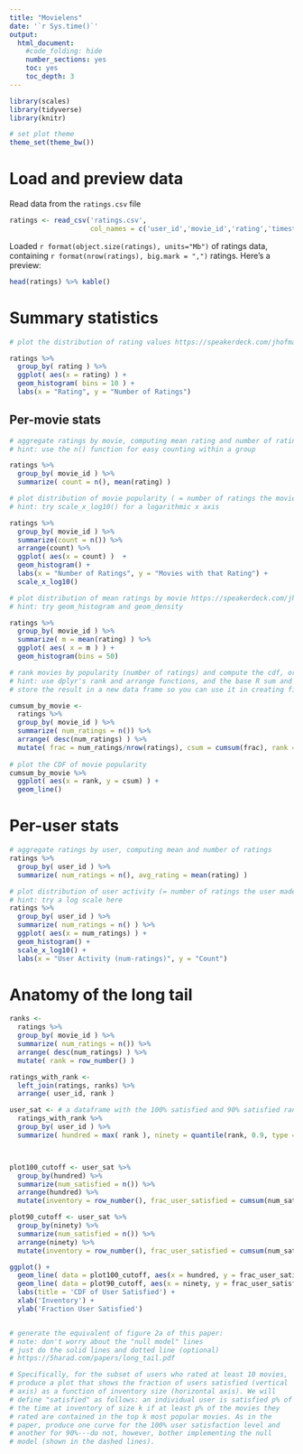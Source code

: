 ---
title: "Movielens"
date: '`r Sys.time()`'
output:
  html_document:
    #code_folding: hide
    number_sections: yes
    toc: yes
    toc_depth: 3
---

```{r setup, include=FALSE}
library(scales)
library(tidyverse)
library(knitr)

# set plot theme
theme_set(theme_bw())
```

# Load and preview data

Read data from the `ratings.csv` file
```{r load-data}
ratings <- read_csv('ratings.csv',
                    col_names = c('user_id','movie_id','rating','timestamp'))
```

Loaded `r format(object.size(ratings), units="Mb")` of ratings data, containing `r format(nrow(ratings), big.mark = ",")` ratings. Here's a preview:
```{r preview-data}
head(ratings) %>% kable()
```

# Summary statistics

```{r dist-ratings}
# plot the distribution of rating values https://speakerdeck.com/jhofman/modeling-social-data-lecture-2-introduction-to-counting?slide=26

ratings %>%
  group_by( rating ) %>%
  ggplot( aes(x = rating) ) +
  geom_histogram( bins = 10 ) +
  labs(x = "Rating", y = "Number of Ratings")
```

## Per-movie stats

```{r aggregate-by-movie}
# aggregate ratings by movie, computing mean rating and number of ratings
# hint: use the n() function for easy counting within a group

ratings %>%
  group_by( movie_id ) %>%
  summarize( count = n(), mean(rating) )
```

```{r dist-movie-popularity}
# plot distribution of movie popularity ( = number of ratings the movie received)
# hint: try scale_x_log10() for a logarithmic x axis

ratings %>%
  group_by( movie_id ) %>%
  summarize(count = n()) %>%
  arrange(count) %>%
  ggplot( aes(x = count) )  +
  geom_histogram() +
  labs(x = "Number of Ratings", y = "Movies with that Rating") +
  scale_x_log10()
```

```{r dist-mean-ratings-by-movie}
# plot distribution of mean ratings by movie https://speakerdeck.com/jhofman/modeling-social-data-lecture-2-introduction-to-counting?slide=28
# hint: try geom_histogram and geom_density

ratings %>%
  group_by( movie_id ) %>%
  summarize( m = mean(rating) ) %>%
  ggplot( aes( x = m ) ) +
  geom_histogram(bins = 50)
```

```{r cdf-movie-pop}
# rank movies by popularity (number of ratings) and compute the cdf, or fraction of all views covered by the top-k movies https://speakerdeck.com/jhofman/modeling-social-data-lecture-2-introduction-to-counting?slide=30
# hint: use dplyr's rank and arrange functions, and the base R sum and cumsum functions
# store the result in a new data frame so you can use it in creating figure 2 from the paper below

cumsum_by_movie <-
  ratings %>%
  group_by( movie_id ) %>%
  summarize( num_ratings = n()) %>%
  arrange( desc(num_ratings) ) %>%
  mutate( frac = num_ratings/nrow(ratings), csum = cumsum(frac), rank = row_number() )
  
# plot the CDF of movie popularity
cumsum_by_movie %>%
  ggplot( aes(x = rank, y = csum) ) +
  geom_line()
```


# Per-user stats

```{r aggregate-by-user}
# aggregate ratings by user, computing mean and number of ratings
ratings %>%
  group_by( user_id ) %>%
  summarize( num_ratings = n(), avg_rating = mean(rating) )
```

```{r dist-user-activity}
# plot distribution of user activity (= number of ratings the user made)
# hint: try a log scale here
ratings %>%
  group_by( user_id ) %>%
  summarize( num_ratings = n() ) %>%
  ggplot( aes(x = num_ratings) ) +
  geom_histogram() + 
  scale_x_log10() +
  labs(x = "User Activity (num-ratings)", y = "Count")
```

# Anatomy of the long tail

```{r long-tail}

ranks <-
  ratings %>%
  group_by( movie_id ) %>%
  summarize( num_ratings = n()) %>%
  arrange( desc(num_ratings) ) %>%
  mutate( rank = row_number() )

ratings_with_rank <-
  left_join(ratings, ranks) %>%
  arrange( user_id, rank )

user_sat <- # a dataframe with the 100% satisfied and 90% satisfied rank for each user
  ratings_with_rank %>%
  group_by( user_id ) %>%
  summarize( hundred = max( rank ), ninety = quantile(rank, 0.9, type = 3) )



plot100_cutoff <- user_sat %>%
  group_by(hundred) %>% 
  summarize(num_satisfied = n()) %>%
  arrange(hundred) %>%
  mutate(inventory = row_number(), frac_user_satisfied = cumsum(num_satisfied)/sum(num_satisfied))

plot90_cutoff <- user_sat %>%
  group_by(ninety) %>%
  summarize(num_satisfied = n()) %>%
  arrange(ninety) %>%
  mutate(inventory = row_number(), frac_user_satisfied = cumsum(num_satisfied)/sum(num_satisfied))

ggplot() +
  geom_line( data = plot100_cutoff, aes(x = hundred, y = frac_user_satisfied) ) +
  geom_line( data = plot90_cutoff, aes(x = ninety, y = frac_user_satisfied) ) +
  labs(title = 'CDF of User Satisfied') +
  xlab('Inventory') +
  ylab('Fraction User Satisfied')


# generate the equivalent of figure 2a of this paper:
# note: don't worry about the "null model" lines
# just do the solid lines and dotted line (optional)
# https://5harad.com/papers/long_tail.pdf

# Specifically, for the subset of users who rated at least 10 movies,
# produce a plot that shows the fraction of users satisfied (vertical
# axis) as a function of inventory size (horizontal axis). We will
# define "satisfied" as follows: an individual user is satisfied p% of
# the time at inventory of size k if at least p% of the movies they
# rated are contained in the top k most popular movies. As in the
# paper, produce one curve for the 100% user satisfaction level and
# another for 90%---do not, however, bother implementing the null
# model (shown in the dashed lines).

```